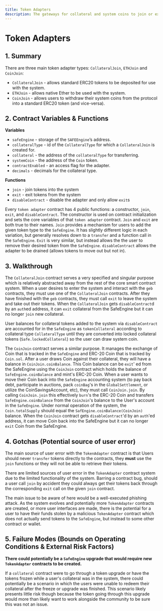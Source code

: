 ```yaml
---
title: Token Adapters
description: The gateways for collateral and system coins to join or exit the system
---
```


# Token Adapters

## 1. Summary <a id="1-introduction-summary"></a>

There are three main token adapter types: `CollateralJoin`, `ETHJoin` and `CoinJoin`:

* `CollateralJoin` - allows standard ERC20 tokens to be deposited for use with the system.
* `ETHJoin` - allows native Ether to be used with the system.
* `CoinJoin` - allows users to withdraw their system coins from the protocol into a standard ERC20 token \(and vice-versa\).

## 2. Contract Variables & Functions <a id="2-contract-details"></a>

**Variables**

* `safeEngine` - storage of the `SAFEEngine`’s address.
* `collateralType` - id of the `CollateralType` for which a `CollateralJoin` is created for.
* `collateral` - the address of the `collateralType` for transferring.
* `systemCoin` - the address of the `Coin` token.
* `contractEnabled` - an access flag for the adapter.
* `decimals` - decimals for the collateral type.

**Functions**

* `join` - join tokens into the system
* `exit` - exit tokens from the system
* `disableContract` - disable the adapter and only allow `exit`s

Every `token adapter` contract has 4 public functions: a constructor, `join`, `exit`, and `disableContract`. The constructor is used on contract initialization and sets the core variables of that `token adapter` contract. `Join` and `exit` are both true to their names. `Join` provides a mechanism for users to add the given token type to the `SafeEngine`. It has slightly different logic in each variation, but generally resolves down to a `transfer` and a function call in the `SafeEngine`. `Exit` is very similar, but instead allows the the user to remove their desired token from the `SafeEngine`. `disableContract` allows the adapter to be drained (allows tokens to move out but not in).

## 3. Walkthrough <a id="3-key-mechanisms-and-concepts"></a>

The `CollateralJoin` contract serves a very specified and singular purpose which is relatively abstracted away from the rest of the core smart contract system. When a user desires to enter the system and interact with the `geb` contracts, they must use one of the `CollateralJoin` contracts. After they have finished with the `geb` contracts, they must call `exit` to leave the system and take out their tokens. When the `CollateralJoin` gets `disableContract`d by an `auth`ed address, it can `exit` collateral from the SafeEngine but it can no longer `join` new collateral.

User balances for collateral tokens added to the system via `disableContract` are accounted for in the `SafeEngine` as `tokenCollateral` according to collateral type `CollateralType` until they are converted into locked collateral tokens (`Safe.lockedCollateral`) so the user can draw system coin.

The `CoinJoin` contract serves a similar purpose. It manages the exchange of Coin that is tracked in the `SafeEngine` and ERC-20 Coin that is tracked by `Coin.sol`. After a user draws Coin against their collateral, they will have a balance in `CoinJoin.coinBalance`. This Coin balance can be `exit`' ed from the SafeEngine using the `CoinJoin` contract which holds the balance of `SafeEngine.coinBalance` and mint's ERC-20 Coin. When a user wants to move their Coin back into the `SafeEngine` accounting system (to pay back debt, participate in auctions, pack `coinBag`'s in the `GlobalSettlement`, or utilize the CoinSavingsAccount, etc), they must call `CoinJoin.join`. By calling `CoinJoin.join` this effectively `burn`'s the ERC-20 Coin and transfers `SafeEngine.coinBalance` from the `CoinJoin`'s balance to the User's account in the `SafeEngine`. Under normal operation of the system, the `Coin.totalSupply` should equal the `SafEngine.coinBalance(CoinJoin)` balance. When the `CoinJoin` contract gets `disableContract`'d by an `auth`'ed address, it can move Coin back into the SafeEngine but it can no longer `exit` Coin from the SafeEngine.

## 4. Gotchas (Potential source of user error)  <a id="4-gotchas"></a>

The main source of user error with the `TokenAdapter` contract is that Users should never `transfer` tokens directly to the contracts, they **must** use the `join` functions or they will not be able to retrieve their tokens.

There are limited sources of user error in the `TokenAdapter` contract system due to the limited functionality of the system. Barring a contract bug, should a user call `join` by accident they could always get their tokens back through the corresponding `exit` call on the given `join` contract.

The main issue to be aware of here would be a well-executed phishing attack. As the system evolves and potentially more `TokenAdapter` contracts are created, or more user interfaces are made, there is the potential for a user to have their funds stolen by a malicious `TokenAdapter` contract which does not actually send tokens to the `SafeEngine`, but instead to some other contract or wallet.

## 5. Failure Modes (Bounds on Operating Conditions & External Risk Factors) <a id="5-failure-modes"></a>

**There could potentially be a `SafeEngine` upgrade that would require new `TokenAdapter` contracts to be created.**

If a `collateral` contract were to go through a token upgrade or have the tokens frozen while a user's collateral was in the system, there could potentially be a scenario in which the users were unable to redeem their collateral after the freeze or upgrade was finished. This scenario likely presents little risk though because the token going through this upgrade would more than likely want to work alongside the community to be sure this was not an issue.